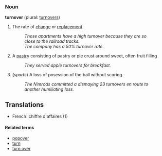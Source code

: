 === Noun ===
'''turnover''' (plural: [[turnovers]])

# The rate of [[change]] or [[replacement]]
#: ''Those apartments have a high turnover because they are so close to the railroad tracks.''
#: ''The company has a 50% turnover rate.''
# A [[pastry]] consisting of pastry or pie crust around sweet, often fruit filling
#: ''They served apple turnovers for breakfast.''
# (''sports'') A loss of posession of the ball without scoring.
#: ''The Nimrods committed a dismaying 23 turnovers en route to another humiliating loss.''

==Translations==
*French: chiffre d'affaires (1)

====Related terms====
*[[popover]]
*[[turn]]
*[[turn over]]